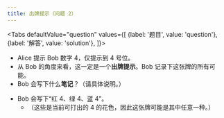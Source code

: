 ```yaml
---
title: 出牌提示（问题 2）
---
```



<BeginnersGuideProgress id="play-clues-question-2" />

<Tabs
  defaultValue="question"
  values={[
    {label: '题目', value: 'question'},
    {label: '解答', value: 'solution'},
  ]}>
<TabItem value="question">

- Alice 提示 Bob 数字 4，仅提示到 4 号位。
- 从 Bob 的角度来看，这一定是一个**出牌提示**。Bob 记录下这张牌的所有可能。
- Bob 会写下什么**笔记**？（请具体说明。）

</TabItem>
<TabItem value="solution">

- Bob 会写下“红 4、绿 4、蓝 4”。
  - （这些是当前可打出的 4 的花色，因此这张牌可能是其中任意一种。）

</TabItem>
</Tabs>

<PlayCluesQuestion2 />
